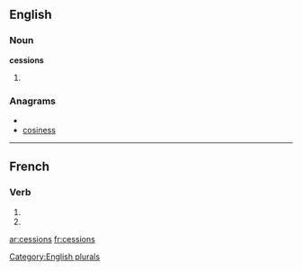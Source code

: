 ==English==

===Noun===
'''cessions'''

# {{plural of|[[cession]]}}

===Anagrams===
* {{alphagram|ceinosss}}
* [[cosiness#English|cosiness]]


[[Category:English plurals]]

----

==French==

===Verb===
{{fr-verb-form}}

# {{form of|[[first-person|First-person]] [[plural]] [[imperfect indicative]]|[[cesser#French|cesser]]|lang=French}}
# {{form of|[[first-person|First-person]] [[plural]] [[present subjunctive]]|[[cesser#French|cesser]]|lang=French}}

[[ar:cessions]]
[[fr:cessions]]